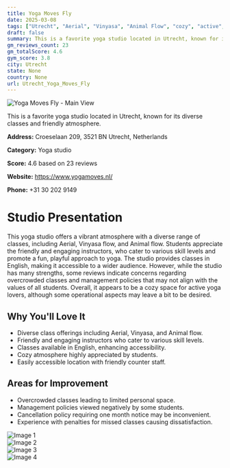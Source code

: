 ```yaml
---
title: Yoga Moves Fly
date: 2025-03-08
tags: ["Utrecht", "Aerial", "Vinyasa", "Animal Flow", "cozy", "active", "Utrecht"]  
draft: false
summary: This is a favorite yoga studio located in Utrecht, known for its diverse classes and friendly atmosphere.
gm_reviews_count: 23
gm_totalScore: 4.6
gym_score: 3.8
city: Utrecht
state: None
country: None
url: Utrecht_Yoga_Moves_Fly
---
```


<div className="aspect-[16/9] relative my-8">
  <img 
    src="https://lh5.googleusercontent.com/p/AF1QipN5kRB2jAxKFkZkG9tFdEadOQ-mkUdjKpBR5l6g=w1920-h1080-k-no"
    alt="Yoga Moves Fly - Main View"
    className="object-cover absolute inset-0 w-full h-full rounded-lg"
  />
</div>

This is a favorite yoga studio located in Utrecht, known for its diverse classes and friendly atmosphere.

**Address:** Croeselaan 209, 3521 BN Utrecht, Netherlands

**Category:** Yoga studio

**Score:** 4.6 based on 23 reviews

**Website:** https://www.yogamoves.nl/

**Phone:** +31 30 202 9149

# Studio Presentation

This yoga studio offers a vibrant atmosphere with a diverse range of classes, including Aerial, Vinyasa flow, and Animal flow. Students appreciate the friendly and engaging instructors, who cater to various skill levels and promote a fun, playful approach to yoga. The studio provides classes in English, making it accessible to a wider audience. However, while the studio has many strengths, some reviews indicate concerns regarding overcrowded classes and management policies that may not align with the values of all students. Overall, it appears to be a cozy space for active yoga lovers, although some operational aspects may leave a bit to be desired.



## Why You'll Love It

- Diverse class offerings including Aerial, Vinyasa, and Animal flow.
- Friendly and engaging instructors who cater to various skill levels.
- Classes available in English, enhancing accessibility.
- Cozy atmosphere highly appreciated by students.
- Easily accessible location with friendly counter staff.

## Areas for Improvement

- Overcrowded classes leading to limited personal space.
- Management policies viewed negatively by some students.
- Cancellation policy requiring one month notice may be inconvenient.
- Experience with penalties for missed classes causing dissatisfaction.

<div className="grid grid-cols-1 xl:grid-cols-2 gap-4 my-8">
<div className="aspect-[4/3] relative"><img src="https://lh3.googleusercontent.com/p/AF1QipOjqwDOeSvAUSoRoRpkgtl08dICxJrzNnRazEmY=w1920-h1080-k-no" alt="Image 1" className="object-cover absolute inset-0 w-full h-full rounded-lg" /></div>
<div className="aspect-[4/3] relative"><img src="https://lh5.googleusercontent.com/p/AF1QipPu5XX6yDpOtVd78kf8o_nb0JGmiMIM0U8oCVWc=w1920-h1080-k-no" alt="Image 2" className="object-cover absolute inset-0 w-full h-full rounded-lg" /></div>
<div className="aspect-[4/3] relative"><img src="https://lh5.googleusercontent.com/p/AF1QipMsuTx3IeA0ekFnLYjC-c-04q_x3REGhQZfaLiP=w1920-h1080-k-no" alt="Image 3" className="object-cover absolute inset-0 w-full h-full rounded-lg" /></div>
<div className="aspect-[4/3] relative"><img src="https://lh5.googleusercontent.com/p/AF1QipMXqgGtOwawBcTk3RAUxX3OZtPzsagzmKlfwpq7=w1920-h1080-k-no" alt="Image 4" className="object-cover absolute inset-0 w-full h-full rounded-lg" /></div>
</div>